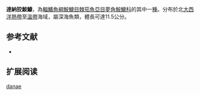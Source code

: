 {{Speciesbox
| name = 達納狡鮟鱇
| image = 
| image_caption = 
| status = NE
| status_system = IUCN3.1
| genus = Danaphryne
| species = danae
| authority = {{le|查爾斯·塔特·里根|Charles Tate Regan|Regan}}, 1926
| synonyms = 
}}

'''達納狡鮟鱇'''，為[[輻鰭魚綱|輻鰭魚綱]][[鮟鱇目|鮟鱇目]][[棘茄魚亞目|棘茄魚亞目]][[夢角鮟鱇科|夢角鮟鱇科]]的其中一[[種|種]]。分布於北[[大西洋|大西洋]][[熱帶|熱帶]]至[[溫帶|溫帶]]海域，屬深海魚類，體長可達11.5公分。

==参考文献==
*{{FishBase_species|genus=Danaphryne|species=danae|year=2011|month=12}}

== 扩展阅读 ==
{{refbegin}}
{{wikispecies-inline|Dolopichthys danae|達納狡鮟鱇}}
{{refend}}
{{Taxonbar|from=Q3925142}}

[[Category:狡鮟鱇屬|danae]]